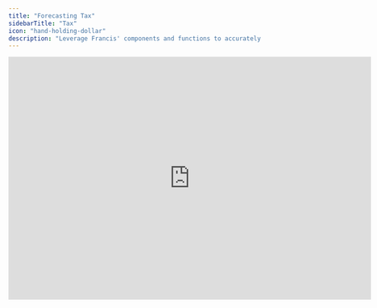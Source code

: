 ```yaml
---
title: "Forecasting Tax"
sidebarTitle: "Tax"
icon: "hand-holding-dollar"
description: "Leverage Francis' components and functions to accurately forecast tax."
---
```


<iframe width="720" height="482" src="https://www.loom.com/embed/1e021f49eb56490489ff4c1e82878452?sid=dd11a591-ba47-4120-9f55-d2126322abc4" frameborder="0" webkitallowfullscreen mozallowfullscreen allowfullscreen />

## Overview

Accurate tax forecasting prevents unexpected cash outflows and aligns your profit and loss statement with regulatory requirements. In Francis, you can record estimated tax expenses and any resulting liabilities well in advance, making it easier to see how pending tax payments affect your overall cash flow. This guide shows you how to structure tax expenses on the P&L, track liabilities on the balance sheet, and import journal entries that capture real-world accountant adjustments.

## Basics

Tax expenses typically appear in December, creating a liability on the balance sheet. You can use conditional formulas (e.g., `if()`) to forecast monthly variations. In practice, these entries may not be finalized until mid-way through the next year, once annual statements are complete.  

To address this:

- **Create a Journal Entry for the Expected Tax Expense.** By estimating your yearly tax in advance, you can import the liability directly into Francis rather than waiting for final calculations.
- **Apply Adjustments as Needed.** When accountants finalize the actual tax expense, import a single adjustment entry instead of a completely new record.

By following this approach, you’ll ensure your financial model reflects accurate tax forecasts and stays up to date with real-world accounting practices.
